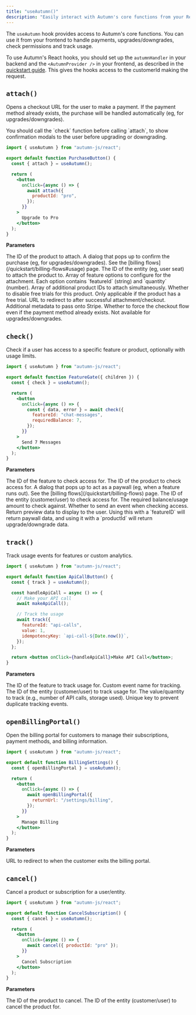 ```yaml
---
title: "useAutumn()"
description: "Easily interact with Autumn's core functions from your React frontend"
---
```


The `useAutumn` hook provides access to Autumn's core functions. You can use it from your frontend to handle payments, upgrades/downgrades, check permissions and track usage.

To use Autumn's React hooks, you should set up the `autumnHandler` in your
backend and the `<AutumnProvider />` in your frontend, as described in the
[quickstart guide](/quickstart). This gives the hooks access to the customerId making the request.

## `attach()`

Opens a checkout URL for the user to make a payment. If the payment method already exists, the purchase will be handled automatically (eg, for upgrades/downgrades).

<Tip>
  You should call the `check` function before calling `attach`, to show
  confirmation modals to the user before upgrading or downgrading.
</Tip>

```jsx
import { useAutumn } from "autumn-js/react";

export default function PurchaseButton() {
  const { attach } = useAutumn();

  return (
    <button
      onClick={async () => {
        await attach({
          productId: "pro",
        });
      }}
    >
      Upgrade to Pro
    </button>
  );
}
```

**Parameters**

<ParamField body="productId" type="string" required>
  The ID of the product to attach.
</ParamField>
<ParamField body="dialog" type="(data: any) => JSX.Element | React.ReactNode">
  A dialog that pops up to confirm the purchase (eg, for upgrades/downgrades).
  See the [billing flows](/quickstart/billing-flows#usage) page.
</ParamField>

<ParamField body="entityId" type="string">
  The ID of the entity (eg, user seat) to attach the product to.
</ParamField>

<ParamField body="options" type="AttachFeatureOptions[]">
  Array of feature options to configure for the attachment. Each option contains
  `featureId` (string) and `quantity` (number).
</ParamField>

<ParamField body="productIds" type="string[]">
  Array of additional product IDs to attach simultaneously.
</ParamField>

<ParamField body="freeTrial" type="boolean">
  Whether to disable free trials for this product. Only applicable if the
  product has a free trial.
</ParamField>

<ParamField body="successUrl" type="string">
  URL to redirect to after successful attachment/checkout.
</ParamField>

<ParamField body="metadata" type="Record<string, string>">
  Additional metadata to pass onto Stripe.
</ParamField>

<ParamField body="forceCheckout" type="boolean">
  Whether to force the checkout flow even if the payment method already exists.
  Not available for upgrades/downgrades.
</ParamField>

## `check()`

Check if a user has access to a specific feature or product, optionally with usage limits.

```jsx
import { useAutumn } from "autumn-js/react";

export default function FeatureGate({ children }) {
  const { check } = useAutumn();

  return (
    <button
      onClick={async () => {
        const { data, error } = await check({
          featureId: "chat-messages",
          requiredBalance: 7,
        });
      }}
    >
      Send 7 Messages
    </button>
  );
}
```

**Parameters**

<ParamField body="featureId" type="string">
  The ID of the feature to check access for.
</ParamField>

<ParamField body="productId" type="string">
  The ID of the product to check access for.
</ParamField>

<ParamField body="dialog" type="(data: any) => JSX.Element | React.ReactNode">
  A dialog that pops up to act as a paywall (eg, when a feature runs out). See
  the [billing flows](/quickstart/billing-flows) page.
</ParamField>

<ParamField body="entityId" type="string">
  The ID of the entity (customer/user) to check access for.
</ParamField>

<ParamField body="requiredBalance" type="number">
  The required balance/usage amount to check against.
</ParamField>

<ParamField body="sendEvent" type="boolean">
  Whether to send an event when checking access.
</ParamField>

<ParamField body="withPreview" type="boolean">
  Return preview data to display to the user. Using this with a `featureID` will
  return paywall data, and using it with a `productId` will return
  upgrade/downgrade data.
</ParamField>

## `track()`

Track usage events for features or custom analytics.

```jsx
import { useAutumn } from "autumn-js/react";

export default function ApiCallButton() {
  const { track } = useAutumn();

  const handleApiCall = async () => {
    // Make your API call
    await makeApiCall();

    // Track the usage
    await track({
      featureId: "api-calls",
      value: 1,
      idempotencyKey: `api-call-${Date.now()}`,
    });
  };

  return <button onClick={handleApiCall}>Make API Call</button>;
}
```

**Parameters**

<ParamField body="featureId" type="string">
  The ID of the feature to track usage for.
</ParamField>

<ParamField body="eventName" type="string">
  Custom event name for tracking.
</ParamField>

<ParamField body="entityId" type="string">
  The ID of the entity (customer/user) to track usage for.
</ParamField>

<ParamField body="value" type="number">
  The value/quantity to track (e.g., number of API calls, storage used).
</ParamField>

<ParamField body="idempotencyKey" type="string">
  Unique key to prevent duplicate tracking events.
</ParamField>

## `openBillingPortal()`

Open the billing portal for customers to manage their subscriptions, payment methods, and billing information.

```jsx
import { useAutumn } from "autumn-js/react";

export default function BillingSettings() {
  const { openBillingPortal } = useAutumn();

  return (
    <button
      onClick={async () => {
        await openBillingPortal({
          returnUrl: "/settings/billing",
        });
      }}
    >
      Manage Billing
    </button>
  );
}
```

**Parameters**

<ParamField body="returnUrl" type="string">
  URL to redirect to when the customer exits the billing portal.
</ParamField>

## `cancel()`

Cancel a product or subscription for a user/entity.

```jsx
import { useAutumn } from "autumn-js/react";

export default function CancelSubscription() {
  const { cancel } = useAutumn();

  return (
    <button
      onClick={async () => {
        await cancel({ productId: "pro" });
      }}
    >
      Cancel Subscription
    </button>
  );
}
```

**Parameters**

<ParamField body="productId" type="string" required>
  The ID of the product to cancel.
</ParamField>

<ParamField body="entityId" type="string">
  The ID of the entity (customer/user) to cancel the product for.
</ParamField>
